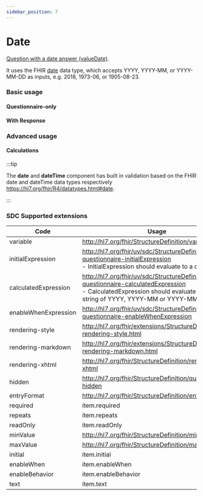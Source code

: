 ```yaml
---
sidebar_position: 7
---
```



# Date

[Question with a date answer (valueDate)](https://hl7.org/fhir/r4/codesystem-item-type.html#item-type-date).

It uses the FHIR [date](https://hl7.org/fhir/r4/datatypes.html#date) data type, which accepts YYYY, YYYY-MM, or YYYY-MM-DD as inputs, e.g. 2018, 1973-06, or 1905-08-23.

### Basic usage

#### Questionnaire-only

<IframeContainer storyId="itemtype-date--date-basic" initialHeight={120} />

#### With Response

<IframeContainer storyId="itemtype-date--date-basic-response" initialHeight={120} />


### Advanced usage

#### Calculations

<IframeContainer storyId="sdc-10-1-3-behavior-calculations-item-type-calculations--date-calculation" initialHeight={180} />

:::tip

The **date** and **dateTime** component has built in validation based on the FHIR date and dateTime data types respectively https://hl7.org/fhir/R4/datatypes.html#date.

:::

### SDC Supported extensions

| Code                 | Usage                                                                                                                                                                             |
|----------------------|-----------------------------------------------------------------------------------------------------------------------------------------------------------------------------------|
| variable             | http://hl7.org/fhir/StructureDefinition/variable                                                                                                                                  |
| initialExpression    | http://hl7.org/fhir/uv/sdc/StructureDefinition/sdc-questionnaire-initialExpression<br/>- InitialExpression should evaluate to a date value.                                       |
| calculatedExpression | http://hl7.org/fhir/uv/sdc/StructureDefinition/sdc-questionnaire-calculatedExpression<br/>- CalculatedExpression should evaluate to a date string of YYYY, YYYY-MM or YYYY-MM-DD. |
| enableWhenExpression | http://hl7.org/fhir/uv/sdc/StructureDefinition/sdc-questionnaire-enableWhenExpression                                                                                             |
| rendering-style      | http://hl7.org/fhir/extensions/StructureDefinition-rendering-style.html                                                                                                           |
| rendering-markdown   | http://hl7.org/fhir/extensions/StructureDefinition-rendering-markdown.html                                                                                                        |
| rendering-xhtml      | http://hl7.org/fhir/StructureDefinition/rendering-xhtml                                                                                                                           |
| hidden               | http://hl7.org/fhir/StructureDefinition/questionnaire-hidden                                                                                                                      |
| entryFormat          | http://hl7.org/fhir/StructureDefinition/entryFormat                                                                                                                               |
| required             | item.required                                                                                                                                                                     |
| repeats              | item.repeats                                                                                                                                                                      |
| readOnly             | item.readOnly                                                                                                                                                                     |
| minValue             | http://hl7.org/fhir/StructureDefinition/minValue                                                                                                                                  |
| maxValue             | http://hl7.org/fhir/StructureDefinition/maxValue                                                                                                                                  |
| initial              | item.initial                                                                                                                                                                      |
| enableWhen           | item.enableWhen                                                                                                                                                                   |
| enableBehavior       | item.enableBehavior                                                                                                                                                               |
| text                 | item.text                                                                                                                                                                         |
